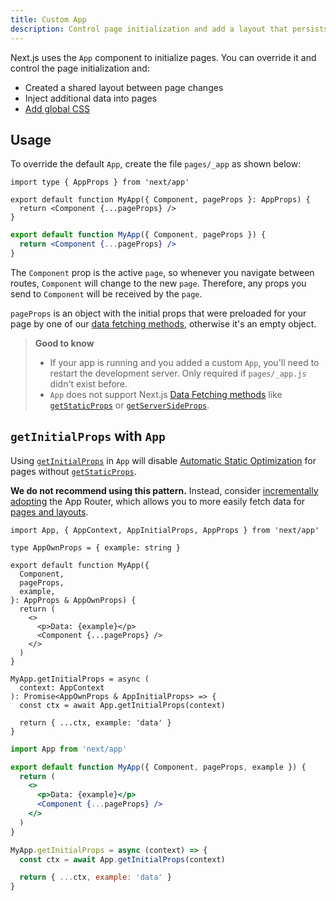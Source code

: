 ```yaml
---
title: Custom App
description: Control page initialization and add a layout that persists for all pages by overriding the default App component used by Next.js.
---
```


Next.js uses the `App` component to initialize pages. You can override it and control the page initialization and:

- Created a shared layout between page changes
- Inject additional data into pages
- [Add global CSS](/docs/pages/building-your-application/styling)

## Usage

To override the default `App`, create the file `pages/_app` as shown below:

```tsx filename="pages/_app.tsx" switcher
import type { AppProps } from 'next/app'

export default function MyApp({ Component, pageProps }: AppProps) {
  return <Component {...pageProps} />
}
```

```jsx filename="pages/_app.jsx" switcher
export default function MyApp({ Component, pageProps }) {
  return <Component {...pageProps} />
}
```

The `Component` prop is the active `page`, so whenever you navigate between routes, `Component` will change to the new `page`. Therefore, any props you send to `Component` will be received by the `page`.

`pageProps` is an object with the initial props that were preloaded for your page by one of our [data fetching methods](/docs/pages/building-your-application/data-fetching), otherwise it's an empty object.

> **Good to know**
>
> - If your app is running and you added a custom `App`, you'll need to restart the development server. Only required if `pages/_app.js` didn't exist before.
> - `App` does not support Next.js [Data Fetching methods](/docs/pages/building-your-application/data-fetching) like [`getStaticProps`](/docs/pages/building-your-application/data-fetching/get-static-props) or [`getServerSideProps`](/docs/pages/building-your-application/data-fetching/get-server-side-props).

## `getInitialProps` with `App`

Using [`getInitialProps`](/docs/pages/api-reference/functions/get-initial-props) in `App` will disable [Automatic Static Optimization](/docs/pages/building-your-application/rendering/automatic-static-optimization) for pages without [`getStaticProps`](/docs/pages/building-your-application/data-fetching/get-static-props).

**We do not recommend using this pattern.** Instead, consider [incrementally adopting](/docs/app/building-your-application/upgrading/app-router-migration) the App Router, which allows you to more easily fetch data for [pages and layouts](/docs/app/building-your-application/routing/pages-and-layouts).

```tsx filename="pages/_app.tsx" switcher
import App, { AppContext, AppInitialProps, AppProps } from 'next/app'

type AppOwnProps = { example: string }

export default function MyApp({
  Component,
  pageProps,
  example,
}: AppProps & AppOwnProps) {
  return (
    <>
      <p>Data: {example}</p>
      <Component {...pageProps} />
    </>
  )
}

MyApp.getInitialProps = async (
  context: AppContext
): Promise<AppOwnProps & AppInitialProps> => {
  const ctx = await App.getInitialProps(context)

  return { ...ctx, example: 'data' }
}
```

```jsx filename="pages/_app.jsx" switcher
import App from 'next/app'

export default function MyApp({ Component, pageProps, example }) {
  return (
    <>
      <p>Data: {example}</p>
      <Component {...pageProps} />
    </>
  )
}

MyApp.getInitialProps = async (context) => {
  const ctx = await App.getInitialProps(context)

  return { ...ctx, example: 'data' }
}
```
